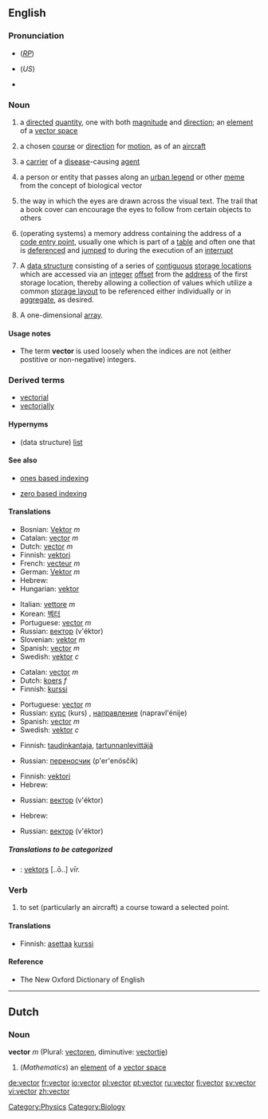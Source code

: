 {{wikipedia}}
{{was wotd|2006|June|3}}
==English==

===Pronunciation===
*{{IPA|/ˈvɛktə/}} (''[[RP]]'')
*{{IPA|/ˈvɛktɚ/}} (''US'')
*{{audio|en-us-vector.ogg|Audio (US)}}

===Noun===
{{en-noun}}

# {{mathematics}} a [[directed]] [[quantity]], one with both [[magnitude]] and [[direction]]; an [[element]] of a [[vector space]]
# {{cattag|aviation}} a chosen [[course]] or [[direction]] for [[motion]], as of an [[aircraft]]
# {{medicine}} a [[carrier]] of a [[disease]]-causing [[agent]]
# {{sociology}} a person or entity that passes along an [[urban legend]] or other [[meme]] from the concept of biological vector
# the way in which the eyes are drawn across the visual text. The trail that a book cover can encourage the eyes to follow from certain objects to others
# {{computing}} (operating systems) a memory address containing the address of a [[code entry point]], usually one which is part of a [[table]] and often one that is [[dereference|deferenced]] and [[jump|jumped]] to during the execution of an [[interrupt]]
# {{complang}} A [[data structure]] consisting of a series of [[contiguous]] [[storage location|storage locations]] which are accessed via an [[integer]] [[offset]] from the [[address]] of the first storage location, thereby allowing a collection of values which utilize a common [[storage layout]] to be referenced either individually or in [[aggregate]], as desired.
# {{complang}} A one-dimensional [[array]].

====Usage notes====
* {{complang}} The term '''vector''' is used loosely when the indices are not (either postitive or non-negative) integers.

===Derived terms===
*[[vectorial]]
*[[vectorially]]

====Hypernyms====

* {{complang}} (data structure) [[list]]

====See also====

* {{computing}} [[ones based indexing]]
* {{computing}} [[zero based indexing]]

====Translations====
{{trans-top|a directed quantity (1)}}
*Bosnian: [[Vektor]] ''m''
*Catalan: [[vector]] ''m''
*Dutch: [[vector]] ''m''
*Finnish: [[vektori]]
*French: [[vecteur]] ''m''
*German: [[Vektor]] ''m''
*Hebrew: {{he-translation|וקטור|vektór}} {{m}}
*Hungarian: [[vektor]]
{{trans-mid}}
*Italian: [[vettore]] ''m''
*Korean: [[벡터]]
*Portuguese: [[vector]] ''m''
*Russian: [[вектор]] (v'éktor) {{m}}
*Slovenian: [[vektor]] ''m''
*Spanish: [[vector]] ''m''
*Swedish: [[vektor]] ''c''
{{trans-bottom}}

{{trans-top|a chosen course or direction for motion (2)}}
*Catalan: [[vector]] ''m''
*Dutch: [[koers]] ''f''
*Finnish: [[kurssi]]
{{trans-mid}}
*Portuguese: [[vector]] ''m''
*Russian: [[курс]] (kurs) {{m}}, [[направление]] (napravl'énije) {{n}}
*Spanish: [[vector]] ''m''
*Swedish: [[vektor]] ''c''
{{trans-bottom}}

{{trans-top|a carrier of a disease-causing agent (3)}}
*Finnish: [[taudinkantaja]], [[tartunnanlevittäjä]]
{{trans-mid}}
*Russian: [[переносчик]] (p'er'enósčik)
{{trans-bottom}}

{{trans-top|a person or entity that passes along an urban legend or other meme (4)}}
{{trans-mid}}
{{trans-bottom}}

{{trans-top|the way in which the eyes are drawn across the visual text (5)}}
{{trans-mid}}
{{trans-bottom}}

{{trans-top|a memory address containing the address of a code entry point (6)}}
{{trans-mid}}
{{trans-bottom}}

{{trans-top|A data structure consisting of a series of contiguous storage locations which are accessed via an integer offset (7)}}
*Finnish: [[vektori]]
*Hebrew: {{he-translation|וקטור|vektór}} {{m}}
{{trans-mid}}
*Russian: [[вектор]] (v'éktor) {{m}}
{{trans-bottom}}

{{trans-top|A one-dimensional array (8)}}
*Hebrew: {{he-translation|וקטור|vektór}} {{m}}
{{trans-mid}}
*Russian: [[вектор]] (v'éktor) {{m}}
{{trans-bottom}}

=====Translations to be categorized=====
{{checktrans}}
{{top}}
*{{ttbc|Latvian}}: [[vektors]] [..ō..] ''vīr.''
{{mid}}
{{bottom}}

===Verb===
{{en-verb}}

# to set (particularly an aircraft) a course toward a selected point.

====Translations====
*Finnish: [[asettaa]] [[kurssi]]

====Reference====
*The New Oxford Dictionary of English

----

==Dutch==
===Noun===
'''vector''' ''m'' (Plural: [[vectoren]], diminutive: [[vectortje]])

#(''Mathematics'') an [[element]] of a [[vector space]]

[[Category:Physics]]
[[Category:Biology]] <!--definitions in this area need to be added yet-->

[[de:vector]]
[[fr:vector]]
[[io:vector]]
[[pl:vector]]
[[pt:vector]]
[[ru:vector]]
[[fi:vector]]
[[sv:vector]]
[[vi:vector]]
[[zh:vector]]